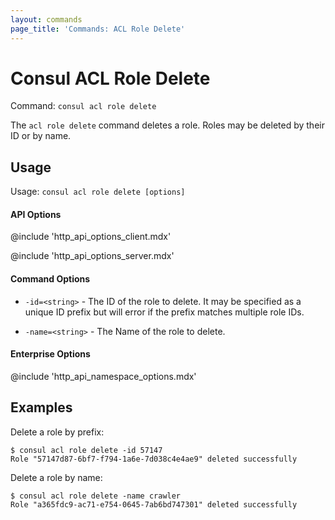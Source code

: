 ```yaml
---
layout: commands
page_title: 'Commands: ACL Role Delete'
---
```



# Consul ACL Role Delete

Command: `consul acl role delete`

The `acl role delete` command deletes a role. Roles may be deleted by their ID or by name.

## Usage

Usage: `consul acl role delete [options]`

#### API Options

@include 'http_api_options_client.mdx'

@include 'http_api_options_server.mdx'

#### Command Options

- `-id=<string>` - The ID of the role to delete. It may be specified as a
  unique ID prefix but will error if the prefix matches multiple role IDs.

- `-name=<string>` - The Name of the role to delete.

#### Enterprise Options

@include 'http_api_namespace_options.mdx'

## Examples

Delete a role by prefix:

```shell-session
$ consul acl role delete -id 57147
Role "57147d87-6bf7-f794-1a6e-7d038c4e4ae9" deleted successfully
```

Delete a role by name:

```shell-session
$ consul acl role delete -name crawler
Role "a365fdc9-ac71-e754-0645-7ab6bd747301" deleted successfully
```
